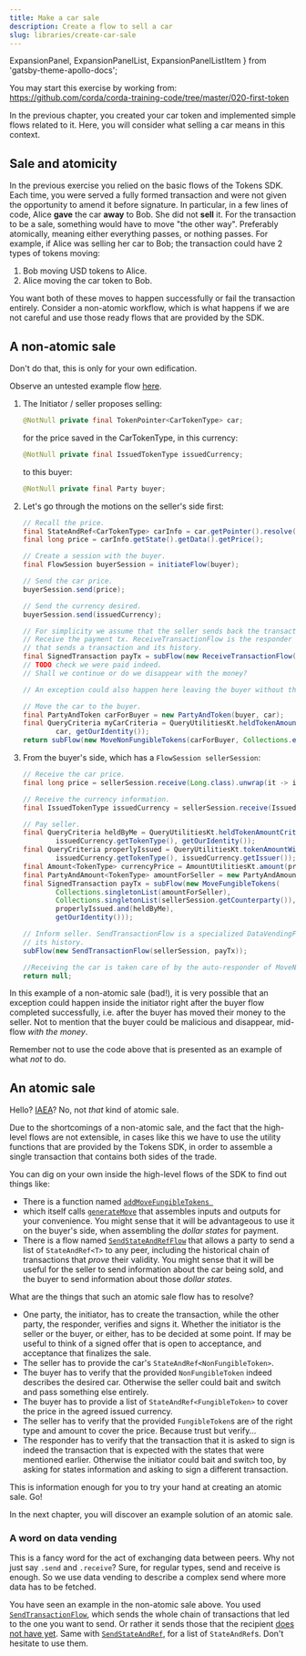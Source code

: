 ```yaml
---
title: Make a car sale
description: Create a flow to sell a car
slug: libraries/create-car-sale
---
```


  ExpansionPanel,
  ExpansionPanelList,
  ExpansionPanelListItem
} from 'gatsby-theme-apollo-docs';

<ExpansionPanel title="Code">

You may start this exercise by working from: https://github.com/corda/corda-training-code/tree/master/020-first-token

</ExpansionPanel>

In the previous chapter, you created your car token and implemented simple flows related to it. Here, you will consider what selling a car means in this context.

## Sale and atomicity

In the previous exercise you relied on the basic flows of the Tokens SDK. Each time, you were served a fully formed transaction and were not given the opportunity to amend it before signature. In particular, in a few lines of code, Alice **gave** the car **away** to Bob. She did not **sell** it. For the transaction to be a sale, something would have to move "the other way". Preferably atomically, meaning either everything passes, or nothing passes. For example, if Alice was selling her car to Bob; the transaction could have 2 types of tokens moving:

1. Bob moving USD tokens to Alice.
2. Alice moving the car token to Bob.

You want both of these moves to happen successfully or fail the transaction entirely. Consider a non-atomic workflow, which is what happens if we are not careful and use those ready flows that are provided by the SDK.

## A non-atomic sale

<HighlightBox type="warn">

Don't do that, this is only for your own edification.

</HighlightBox>

Observe an untested example flow [here](https://github.com/corda/corda-training-code/blob/master/030-tokens-sdk/workflows/src/test/java/com/template/car/flow/bad/NonAtomicSale.java).

1. The Initiator / seller proposes selling:

    ```java
    @NotNull private final TokenPointer<CarTokenType> car;
    ```
    for the price saved in the CarTokenType, in this currency:

    ```java
    @NotNull private final IssuedTokenType issuedCurrency;
    ```
    to this buyer:

    ```java
    @NotNull private final Party buyer;
    ```
2. Let's go through the motions on the seller's side first:

    ```java
    // Recall the price.
    final StateAndRef<CarTokenType> carInfo = car.getPointer().resolve(getServiceHub());
    final long price = carInfo.getState().getData().getPrice();

    // Create a session with the buyer.
    final FlowSession buyerSession = initiateFlow(buyer);

    // Send the car price.
    buyerSession.send(price);

    // Send the currency desired.
    buyerSession.send(issuedCurrency);

    // For simplicity we assume that the seller sends back the transaction that paid the seller.
    // Receive the payment tx. ReceiveTransactionFlow is the responder flow of a specialized DataVendingFlow
    // that sends a transaction and its history.
    final SignedTransaction payTx = subFlow(new ReceiveTransactionFlow(buyerSession));
    // TODO check we were paid indeed.
    // Shall we continue or do we disappear with the money?

    // An exception could also happen here leaving the buyer without their money or car.

    // Move the car to the buyer.
    final PartyAndToken carForBuyer = new PartyAndToken(buyer, car);
    final QueryCriteria myCarCriteria = QueryUtilitiesKt.heldTokenAmountCriteria(
            car, getOurIdentity());
    return subFlow(new MoveNonFungibleTokens(carForBuyer, Collections.emptyList(), myCarCriteria));
    ```
3. From the buyer's side, which has a `FlowSession sellerSession`:

    ```java
    // Receive the car price.
    final long price = sellerSession.receive(Long.class).unwrap(it -> it);

    // Receive the currency information.
    final IssuedTokenType issuedCurrency = sellerSession.receive(IssuedTokenType.class).unwrap(it -> it);

    // Pay seller.
    final QueryCriteria heldByMe = QueryUtilitiesKt.heldTokenAmountCriteria(
            issuedCurrency.getTokenType(), getOurIdentity());
    final QueryCriteria properlyIssued = QueryUtilitiesKt.tokenAmountWithIssuerCriteria(
            issuedCurrency.getTokenType(), issuedCurrency.getIssuer());
    final Amount<TokenType> currencyPrice = AmountUtilitiesKt.amount(price, issuedCurrency.getTokenType());
    final PartyAndAmount<TokenType> amountForSeller = new PartyAndAmount<>(sellerSession.getCounterparty(), currencyPrice);
    final SignedTransaction payTx = subFlow(new MoveFungibleTokens(
            Collections.singletonList(amountForSeller),
            Collections.singletonList(sellerSession.getCounterparty()),
            properlyIssued.and(heldByMe),
            getOurIdentity()));

    // Inform seller. SendTransactionFlow is a specialized DataVendingFlow that sends a transaction and
    // its history.
    subFlow(new SendTransactionFlow(sellerSession, payTx));

    //Receiving the car is taken care of by the auto-responder of MoveNonFungibleTokens.
    return null;
    ```

In this example of a non-atomic sale (bad!), it is very possible that an exception could happen inside the initiator right after the buyer flow completed successfully, i.e. after the buyer has moved their money to the seller. Not to mention that the buyer could be malicious and disappear, mid-flow _with the money_.

<HighlightBox type="warn">

Remember not to use the code above that is presented as an example of what _not_ to do.

</HighlightBox>

## An atomic sale

Hello? [IAEA](https://www.iaea.org/)? No, not _that_ kind of atomic sale.

Due to the shortcomings of a non-atomic sale, and the fact that the high-level flows are not extensible, in cases like this we have to use the utility functions that are provided by the Tokens SDK, in order to assemble a single transaction that contains both sides of the trade.

You can dig on your own inside the high-level flows of the SDK to find out things like:

* There is a function named [`addMoveFungibleTokens `](https://github.com/corda/token-sdk/blob/b9a1ee76434defd0b234df05c972202c7f1a2a5c/workflows/src/main/kotlin/com/r3/corda/lib/tokens/workflows/flows/move/MoveFungibleTokensFlow.kt#L46)
* which itself calls [`generateMove`](https://github.com/corda/token-sdk/blob/b9a1ee76434defd0b234df05c972202c7f1a2a5c/modules/selection/src/main/kotlin/com.r3.corda.lib.tokens.selection/api/Selector.kt#L106) that assembles inputs and outputs for your convenience. You might sense that it will be advantageous to use it on the buyer's side, when assembling the _dollar states_ for payment.
* There is a flow named [`SendStateAndRefFlow`](https://github.com/corda/corda/blob/68bb7a0e7bb900117c2ed0d9174fea36d3d4aedc/core/src/main/kotlin/net/corda/core/flows/SendTransactionFlow.kt#L81) that allows a party to send a list of `StateAndRef<T>` to any peer, including the historical chain of transactions that _prove_ their validity. You might sense that it will be useful for the seller to send information about the car being sold, and the buyer to send information about those _dollar states_.

What are the things that such an atomic sale flow has to resolve?

* One party, the initiator, has to create the transaction, while the other party, the responder, verifies and signs it. Whether the initiator is the seller or the buyer, or either, has to be decided at some point. If may be useful to think of a signed offer that is open to acceptance, and acceptance that finalizes the sale.
* The seller has to provide the car's `StateAndRef<NonFungibleToken>`.
* The buyer has to verify that the provided `NonFungibleToken` indeed describes the desired car. Otherwise the seller could bait and switch and pass something else entirely.
* The buyer has to provide a list of `StateAndRef<FungibleToken>` to cover the price in the agreed issued currency.
* The seller has to verify that the provided `FungibleToken`s are of the right type and amount to cover the price. Because trust but verify...
* The responder has to verify that the transaction that it is asked to sign is indeed the transaction that is expected with the states that were mentioned earlier. Otherwise the initiator could bait and switch too, by asking for states information and asking to sign a different transaction.

This is information enough for you to try your hand at creating an atomic sale. Go!

In the next chapter, you will discover an example solution of an atomic sale.

### A word on data vending

This is a fancy word for the act of exchanging data between peers. Why not just say `.send` and `.receive`? Sure, for regular types, send and receive is enough. So we use data vending to describe a complex send where more data has to be fetched.

You have seen an example in the non-atomic sale above. You used [`SendTransactionFlow`](https://github.com/corda/corda/blob/68bb7a0e7bb900117c2ed0d9174fea36d3d4aedc/core/src/main/kotlin/net/corda/core/flows/SendTransactionFlow.kt#L70), which sends the whole chain of transactions that led to the one you want to send. Or rather it sends those that the recipient [does not have yet](https://github.com/corda/corda/blob/68bb7a0e7bb900117c2ed0d9174fea36d3d4aedc/core/src/main/kotlin/net/corda/core/flows/SendTransactionFlow.kt#L127). Same with [`SendStateAndRef`](https://github.com/corda/corda/blob/68bb7a0e7bb900117c2ed0d9174fea36d3d4aedc/core/src/main/kotlin/net/corda/core/flows/SendTransactionFlow.kt#L81), for a list of `StateAndRef`s. Don't hesitate to use them.
